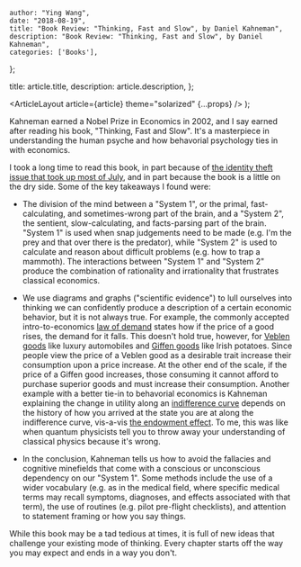 
    author: "Ying Wang",
    date: "2018-08-19",
    title: "Book Review: "Thinking, Fast and Slow", by Daniel Kahneman",
    description: "Book Review: "Thinking, Fast and Slow", by Daniel Kahneman",
    categories: ['Books'],
};

  title: article.title,
  description: article.description,
};

  <ArticleLayout article={article} theme="solarized" {...props} />
);

Kahneman earned a Nobel Prize in Economics in 2002, and I say earned after
reading his book, "Thinking, Fast and Slow". It's a masterpiece in understanding
the human psyche and how behavorial psychology ties in with economics.

I took a long time to read this book, in part because of [the identity theft
issue that took up most of
July](/posts/2018/07/28/my_experience_with_identity_theft), and in part because
the book is a little on the dry side. Some of the key takeaways I found were:

- The division of the mind between a "System 1", or the primal,
  fast-calculating, and sometimes-wrong part of the brain, and a "System 2", the
  sentient, slow-calculating, and facts-parsing part of the brain. "System 1" is
  used when snap judgements need to be made (e.g. I'm the prey and that over
  there is the predator), while "System 2" is used to calculate and reason about
  difficult problems (e.g. how to trap a mammoth). The interactions between
  "System 1" and "System 2" produce the combination of rationality and
  irrationality that frustrates classical economics.

- We use diagrams and graphs ("scientific evidence") to lull ourselves into
  thinking we can confidently produce a description of a certain economic
  behavior, but it is not always true. For example, the commonly accepted
  intro-to-economics [law of
  demand](https://en.wikipedia.org/wiki/Law_of_demand) states how if the price
  of a good rises, the demand for it falls. This doesn't hold true, however, for
  [Veblen goods](https://en.wikipedia.org/wiki/Veblen_good) like luxury
  automobiles and [Giffen goods](https://en.wikipedia.org/wiki/Giffen_good) like
  Irish potatoes. Since people view the price of a Veblen good as a desirable
  trait increase their consumption upon a price increase. At the other end of
  the scale, if the price of a Giffen good increases, those consuming it cannot
  afford to purchase superior goods and must increase their consumption. Another
  example with a better tie-in to behavorial economics is Kahneman explaining
  the change in utility along an [indifference
  curve](https://en.wikipedia.org/wiki/Indifference_curve) depends on the
  history of how you arrived at the state you are at along the indifference
  curve, vis-a-vis [the endowment
  effect](https://en.wikipedia.org/wiki/Endowment_effect). To me, this was like
  when quantum physicists tell you to throw away your understanding of classical
  physics because it's wrong.

- In the conclusion, Kahneman tells us how to avoid the fallacies and cognitive
  minefields that come with a conscious or unconscious dependency on our "System
  1". Some methods include the use of a wider vocabulary (e.g. as in the medical
  field, where specific medical terms may recall symptoms, diagnoses, and
  effects associated with that term), the use of routines (e.g. pilot pre-flight
  checklists), and attention to statement framing or how you say things.

While this book may be a tad tedious at times, it is full of new ideas that
challenge your existing mode of thinking. Every chapter starts off the way you
may expect and ends in a way you don't.
